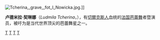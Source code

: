 [[File:Tcherina,_grave,_fot_I_Nowicka.jpg|thumb]].]]

'''卢德米拉·契琳娜'''（''Ludmila Tcherina''，{{bd|1924年||2004年|3月21日|catIdx=T}}），有[[切爾克斯人|切爾克斯人]]血统的[[法国|法国]][[芭蕾舞|芭蕾舞]]者暨演员，被吁为是当代世界顶尖的芭蕾舞星之一。

{{Authority control}}
{{France-artist-stub}}

[[Category:1924年出生|T]]
[[Category:2004年逝世|T]]
[[Category:巴黎出身女演员|T]]
[[Category:法國女舞者|T]]
